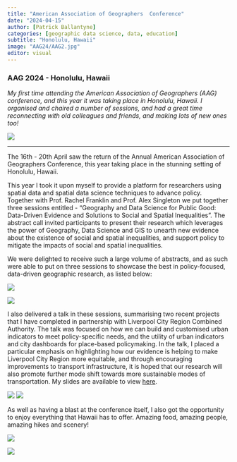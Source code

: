 ```yaml
---
title: "American Association of Geographers  Conference"
date: "2024-04-15"
author: [Patrick Ballantyne]
categories: [geographic data science, data, education]
subtitle: "Honolulu, Hawaii"
image: "AAG24/AAG2.jpg"
editor: visual
---
```


### AAG 2024 - Honolulu, Hawaii

*My first time attending the American Association of Geographers (AAG) conference, and this year it was taking place in Honolulu, Hawaii. I organised and chaired a number of sessions, and had a great time reconnecting with old colleagues and friends, and making lots of new ones too!*

![](AAG24/AAG2.jpg)

------------------------------------------------------------------------

The 16th - 20th April saw the return of the Annual American Association of Geographers Conference, this year taking place in the stunning setting of Honolulu, Hawaii.

This year I took it upon myself to provide a platform for researchers using spatial data and spatial data science techniques to advance policy. Together with Prof. Rachel Franklin and Prof. Alex Singleton we put together three sessions entitled - "Geography and Data Science for Public Good: Data-Driven Evidence and Solutions to Social and Spatial Inequalities". The abstract call invited participants to present their research which leverages the power of Geography, Data Science and GIS to unearth new evidence about the existence of social and spatial inequalities, and support policy to mitigate the impacts of social and spatial inequalities.

We were delighted to receive such a large volume of abstracts, and as such were able to put on three sessions to showcase the best in policy-focused, data-driven geographic research, as listed below:

![](GDSPG.jpg)

![](AAG24/AAG5.jpg)

I also delivered a talk in these sessions, summarising two recent projects that I have completed in partnership with Liverpool City Region Combined Authority. The talk was focused on how we can build and customised urban indicators to meet policy-specific needs, and the utility of urban indicators and city dashboards for place-based policymaking. In the talk, I placed a particular emphasis on highlighting how our evidence is helping to make Liverpool City Region more equitable, and through encouraging improvements to transport infrastructure, it is hoped that our research will also promote further mode shift towards more sustainable modes of transportation. My slides are available to view [here](PB-Slides.pptx).

![](PB-Slides.png) ![](AAG24/AAG3.jpg)

As well as having a blast at the conference itself, I also got the opportunity to enjoy everything that Hawaii has to offer. Amazing food, amazing people, amazing hikes and scenery!

![](AAG24/AAG1.jpg)

![](AAG24/AAG4.jpg)
